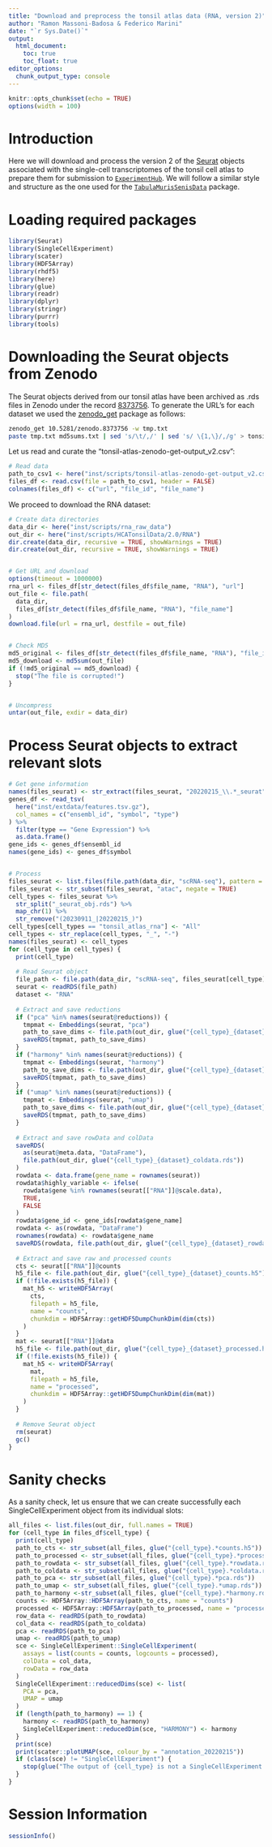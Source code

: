 ```yaml
---
title: "Download and preprocess the tonsil atlas data (RNA, version 2)"
author: "Ramon Massoni-Badosa & Federico Marini"
date: "`r Sys.Date()`"
output:
  html_document:
    toc: true
    toc_float: true
editor_options: 
  chunk_output_type: console
---
```


```r
knitr::opts_chunk$set(echo = TRUE)
options(width = 100)
```


# Introduction

Here we will download and process the version 2 of the [Seurat](https://zenodo.org/record/8373756) objects associated with the single-cell transcriptomes of the tonsil cell atlas to prepare them for submission to [`ExperimentHub`](https://bioconductor.org/packages/release/bioc/html/ExperimentHub.html). We will follow a similar style and structure as the one used for the [`TabulaMurisSenisData`](https://github.com/fmicompbio/TabulaMurisSenisData) package.



# Loading required packages

```r
library(Seurat)
library(SingleCellExperiment)
library(scater)
library(HDF5Array)
library(rhdf5)
library(here)
library(glue)
library(readr)
library(dplyr)
library(stringr)
library(purrr)
library(tools)
```


# Downloading the Seurat objects from Zenodo

The Seurat objects derived from our tonsil atlas have been archived as .rds files in Zenodo under the record [8373756](https://zenodo.org/record/8373756). To generate the URL's for each dataset we used the [zenodo_get](https://github.com/dvolgyes/zenodo_get) package as follows:

```bash
zenodo_get 10.5281/zenodo.8373756 -w tmp.txt
paste tmp.txt md5sums.txt | sed 's/\t/,/' | sed 's/ \{1,\}/,/g' > tonsil-atlas-zenodo-get-output_v2.csv
```


Let us read and curate the "tonsil-atlas-zenodo-get-output_v2.csv":

```r
# Read data
path_to_csv1 <- here("inst/scripts/tonsil-atlas-zenodo-get-output_v2.csv")
files_df <- read.csv(file = path_to_csv1, header = FALSE)
colnames(files_df) <- c("url", "file_id", "file_name")
```

We proceed to download the RNA dataset:

```r
# Create data directories
data_dir <- here("inst/scripts/rna_raw_data")
out_dir <- here("inst/scripts/HCATonsilData/2.0/RNA")
dir.create(data_dir, recursive = TRUE, showWarnings = TRUE)
dir.create(out_dir, recursive = TRUE, showWarnings = TRUE)


# Get URL and download
options(timeout = 1000000)
rna_url <- files_df[str_detect(files_df$file_name, "RNA"), "url"]
out_file <- file.path(
  data_dir,
  files_df[str_detect(files_df$file_name, "RNA"), "file_name"]
)
download.file(url = rna_url, destfile = out_file)


# Check MD5
md5_original <- files_df[str_detect(files_df$file_name, "RNA"), "file_id"]
md5_download <- md5sum(out_file)
if (!md5_original == md5_download) {
  stop("The file is corrupted!")
}


# Uncompress
untar(out_file, exdir = data_dir)
```


# Process Seurat objects to extract relevant slots

```r
# Get gene information
names(files_seurat) <- str_extract(files_seurat, "20220215_\\.*_seurat")
genes_df <- read_tsv(
  here("inst/extdata/features.tsv.gz"),
  col_names = c("ensembl_id", "symbol", "type")
) %>%
  filter(type == "Gene Expression") %>%
  as.data.frame()
gene_ids <- genes_df$ensembl_id
names(gene_ids) <- genes_df$symbol


# Process
files_seurat <- list.files(file.path(data_dir, "scRNA-seq"), pattern = "rds")
files_seurat <- str_subset(files_seurat, "atac", negate = TRUE)
cell_types <- files_seurat %>%
  str_split("_seurat_obj.rds") %>%
  map_chr(1) %>%
  str_remove("(20230911_|20220215_)")
cell_types[cell_types == "tonsil_atlas_rna"] <- "All"
cell_types <- str_replace(cell_types, "_", "-")
names(files_seurat) <- cell_types
for (cell_type in cell_types) {
  print(cell_type)
  
  # Read Seurat object
  file_path <- file.path(data_dir, "scRNA-seq", files_seurat[cell_type])
  seurat <- readRDS(file_path)
  dataset <- "RNA"
  
  # Extract and save reductions
  if ("pca" %in% names(seurat@reductions)) {
    tmpmat <- Embeddings(seurat, "pca")
    path_to_save_dims <- file.path(out_dir, glue("{cell_type}_{dataset}_pca.rds"))
    saveRDS(tmpmat, path_to_save_dims)
  }
  if ("harmony" %in% names(seurat@reductions)) {
    tmpmat <- Embeddings(seurat, "harmony")
    path_to_save_dims <- file.path(out_dir, glue("{cell_type}_{dataset}_harmony.rds"))
    saveRDS(tmpmat, path_to_save_dims)
  }
  if ("umap" %in% names(seurat@reductions)) {
    tmpmat <- Embeddings(seurat, "umap")
    path_to_save_dims <- file.path(out_dir, glue("{cell_type}_{dataset}_umap.rds"))
    saveRDS(tmpmat, path_to_save_dims)
  }
  
  # Extract and save rowData and colData
  saveRDS(
    as(seurat@meta.data, "DataFrame"),
    file.path(out_dir, glue("{cell_type}_{dataset}_coldata.rds"))
  )
  rowdata <- data.frame(gene_name = rownames(seurat))
  rowdata$highly_variable <- ifelse(
    rowdata$gene %in% rownames(seurat[["RNA"]]@scale.data),
    TRUE,
    FALSE
  )
  rowdata$gene_id <- gene_ids[rowdata$gene_name]
  rowdata <- as(rowdata, "DataFrame")
  rownames(rowdata) <- rowdata$gene_name
  saveRDS(rowdata, file.path(out_dir, glue("{cell_type}_{dataset}_rowdata.rds")))
  
  # Extract and save raw and processed counts
  cts <- seurat[["RNA"]]@counts
  h5_file <- file.path(out_dir, glue("{cell_type}_{dataset}_counts.h5"))
  if (!file.exists(h5_file)) {
    mat_h5 <- writeHDF5Array(
      cts,
      filepath = h5_file,
      name = "counts",
      chunkdim = HDF5Array::getHDF5DumpChunkDim(dim(cts))
    )
  }
  mat <- seurat[["RNA"]]@data
  h5_file <- file.path(out_dir, glue("{cell_type}_{dataset}_processed.h5"))
  if (!file.exists(h5_file)) {
    mat_h5 <- writeHDF5Array(
      mat,
      filepath = h5_file,
      name = "processed",
      chunkdim = HDF5Array::getHDF5DumpChunkDim(dim(mat))
    )
  }
  
  # Remove Seurat object
  rm(seurat)
  gc()
}
```


# Sanity checks

As a sanity check, let us ensure that we can create successfully each SingleCellExperiment object from its individual slots:

```r
all_files <- list.files(out_dir, full.names = TRUE)
for (cell_type in files_df$cell_type) {
  print(cell_type)
  path_to_cts <- str_subset(all_files, glue("{cell_type}.*counts.h5"))
  path_to_processed <- str_subset(all_files, glue("{cell_type}.*processed.h5"))
  path_to_rowdata <- str_subset(all_files, glue("{cell_type}.*rowdata.rds"))
  path_to_coldata <- str_subset(all_files, glue("{cell_type}.*coldata.rds"))
  path_to_pca <- str_subset(all_files, glue("{cell_type}.*pca.rds"))
  path_to_umap <- str_subset(all_files, glue("{cell_type}.*umap.rds"))
  path_to_harmony <-str_subset(all_files, glue("{cell_type}.*harmony.rds"))
  counts <- HDF5Array::HDF5Array(path_to_cts, name = "counts")
  processed <- HDF5Array::HDF5Array(path_to_processed, name = "processed")
  row_data <- readRDS(path_to_rowdata)
  col_data <- readRDS(path_to_coldata)
  pca <- readRDS(path_to_pca)
  umap <- readRDS(path_to_umap)
  sce <- SingleCellExperiment::SingleCellExperiment(
    assays = list(counts = counts, logcounts = processed),
    colData = col_data,
    rowData = row_data
  )
  SingleCellExperiment::reducedDims(sce) <- list(
    PCA = pca,
    UMAP = umap
  )
  if (length(path_to_harmony) == 1) {
    harmony <- readRDS(path_to_harmony)
    SingleCellExperiment::reducedDim(sce, "HARMONY") <- harmony
  }
  print(sce)
  print(scater::plotUMAP(sce, colour_by = "annotation_20220215"))
  if (class(sce) != "SingleCellExperiment") {
    stop(glue("The output of {cell_type} is not a SingleCellExperiment!"))
  }
}
```


# Session Information

```r
sessionInfo()
```

